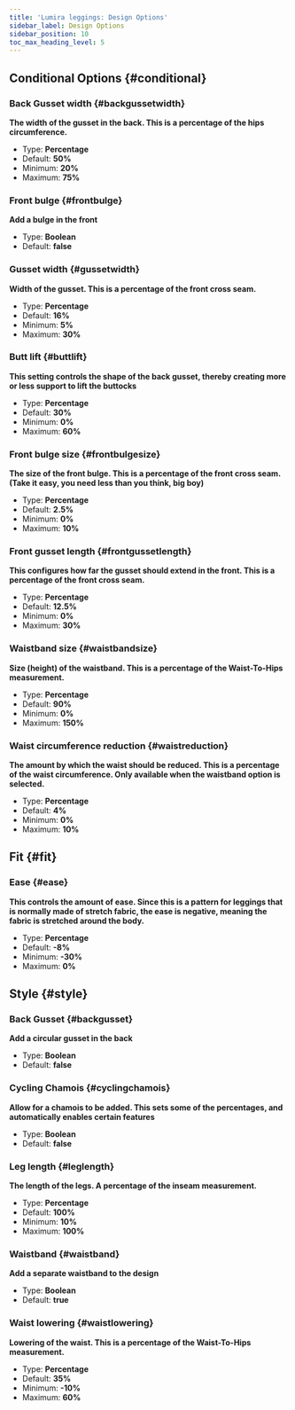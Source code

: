 ```yaml
---
title: 'Lumira leggings: Design Options'
sidebar_label: Design Options
sidebar_position: 10
toc_max_heading_level: 5
---
```



## Conditional Options {#conditional}

### Back Gusset width {#backgussetwidth}

**The width of the gusset in the back. This is a percentage of the hips circumference.**

- Type: **Percentage**
- Default: **50%**
- Minimum: **20%**
- Maximum: **75%**

<Backgussetwidth />

### Front bulge {#frontbulge}

**Add a bulge in the front**

- Type: **Boolean**
- Default: **false**

<Frontbulge />

### Gusset width {#gussetwidth}

**Width of the gusset. This is a percentage of the front cross seam.**

- Type: **Percentage**
- Default: **16%**
- Minimum: **5%**
- Maximum: **30%**

<Gussetwidth />

### Butt lift {#buttlift}

**This setting controls the shape of the back gusset, thereby creating more or less support to lift the buttocks**

- Type: **Percentage**
- Default: **30%**
- Minimum: **0%**
- Maximum: **60%**

<Buttlift />

### Front bulge size {#frontbulgesize}

**The size of the front bulge. This is a percentage of the front cross seam. (Take it easy, you need less than you think, big boy)**

- Type: **Percentage**
- Default: **2.5%**
- Minimum: **0%**
- Maximum: **10%**

<Frontbulgesize />

### Front gusset length {#frontgussetlength}

**This configures how far the gusset should extend in the front. This is a percentage of the front cross seam.**

- Type: **Percentage**
- Default: **12.5%**
- Minimum: **0%**
- Maximum: **30%**

<Frontgussetlength />

### Waistband size {#waistbandsize}

**Size (height) of the waistband. This is a percentage of the Waist-To-Hips measurement.**

- Type: **Percentage**
- Default: **90%**
- Minimum: **0%**
- Maximum: **150%**

<Waistbandsize />

### Waist circumference reduction {#waistreduction}

**The amount by which the waist should be reduced. This is a percentage of the waist circumference. Only available when the waistband option is selected.**

- Type: **Percentage**
- Default: **4%**
- Minimum: **0%**
- Maximum: **10%**

<Waistreduction />

## Fit {#fit}

### Ease {#ease}

**This controls the amount of ease. Since this is a pattern for leggings that is normally made of stretch fabric, the ease is negative, meaning the fabric is stretched around the body.**

- Type: **Percentage**
- Default: **-8%**
- Minimum: **-30%**
- Maximum: **0%**

<Ease />

## Style {#style}

### Back Gusset {#backgusset}

**Add a circular gusset in the back**

- Type: **Boolean**
- Default: **false**

<Backgusset />

### Cycling Chamois {#cyclingchamois}

**Allow for a chamois to be added. This sets some of the percentages, and automatically enables certain features**

- Type: **Boolean**
- Default: **false**

<Cyclingchamois />

### Leg length {#leglength}

**The length of the legs. A percentage of the inseam measurement.**

- Type: **Percentage**
- Default: **100%**
- Minimum: **10%**
- Maximum: **100%**

<Leglength />

### Waistband {#waistband}

**Add a separate waistband to the design**

- Type: **Boolean**
- Default: **true**

<Waistband />

### Waist lowering {#waistlowering}

**Lowering of the waist. This is a percentage of the Waist-To-Hips measurement.**

- Type: **Percentage**
- Default: **35%**
- Minimum: **-10%**
- Maximum: **60%**

<Waistlowering />
